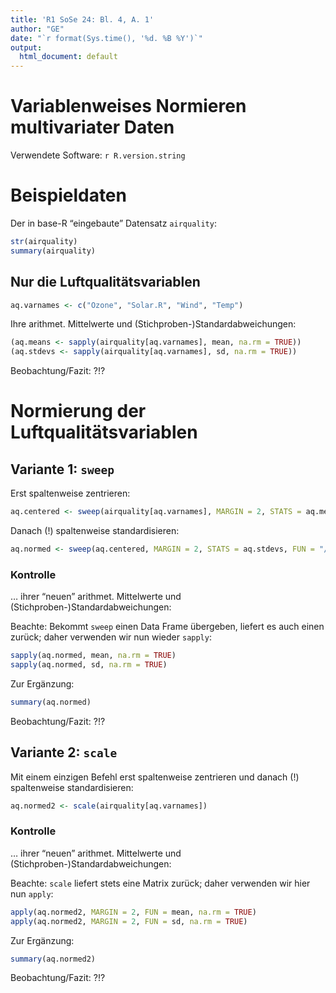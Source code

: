 ```yaml
---
title: 'R1 SoSe 24: Bl. 4, A. 1'
author: "GE"
date: "`r format(Sys.time(), '%d. %B %Y')`"
output:
  html_document: default
---
```


# Variablenweises Normieren multivariater Daten

Verwendete Software: `r R.version.string`

# Beispieldaten

Der in base-R "eingebaute" Datensatz `airquality`:

```r
str(airquality)
summary(airquality)
```

## Nur die Luftqualitätsvariablen
```r
aq.varnames <- c("Ozone", "Solar.R", "Wind", "Temp")
```

Ihre arithmet. Mittelwerte und (Stichproben-)Standardabweichungen:
```r
(aq.means <- sapply(airquality[aq.varnames], mean, na.rm = TRUE))
(aq.stdevs <- sapply(airquality[aq.varnames], sd, na.rm = TRUE))
```

Beobachtung/Fazit: ?!?


# Normierung der Luftqualitätsvariablen

## Variante 1: `sweep`

Erst spaltenweise zentrieren: 
```r
aq.centered <- sweep(airquality[aq.varnames], MARGIN = 2, STATS = aq.means) 
```

Danach (!) spaltenweise standardisieren:
```r
aq.normed <- sweep(aq.centered, MARGIN = 2, STATS = aq.stdevs, FUN = "/") 
```

### Kontrolle
... ihrer "neuen" arithmet. Mittelwerte und
(Stichproben-)Standardabweichungen:

Beachte: Bekommt `sweep` einen Data Frame übergeben, liefert es
auch einen zurück; daher verwenden wir nun wieder `sapply`:
```r
sapply(aq.normed, mean, na.rm = TRUE)
sapply(aq.normed, sd, na.rm = TRUE)
```

Zur Ergänzung:
```r
summary(aq.normed)
```

Beobachtung/Fazit: ?!?


## Variante 2: `scale`

Mit einem einzigen Befehl erst spaltenweise zentrieren und
danach (!) spaltenweise standardisieren:
```r
aq.normed2 <- scale(airquality[aq.varnames])
```

### Kontrolle
... ihrer "neuen" arithmet. Mittelwerte und
(Stichproben-)Standardabweichungen:

Beachte: `scale` liefert stets eine Matrix zurück;
daher verwenden wir hier nun `apply`:
```r
apply(aq.normed2, MARGIN = 2, FUN = mean, na.rm = TRUE)
apply(aq.normed2, MARGIN = 2, FUN = sd, na.rm = TRUE)
```

Zur Ergänzung:
```r
summary(aq.normed2)
```

Beobachtung/Fazit: ?!?
